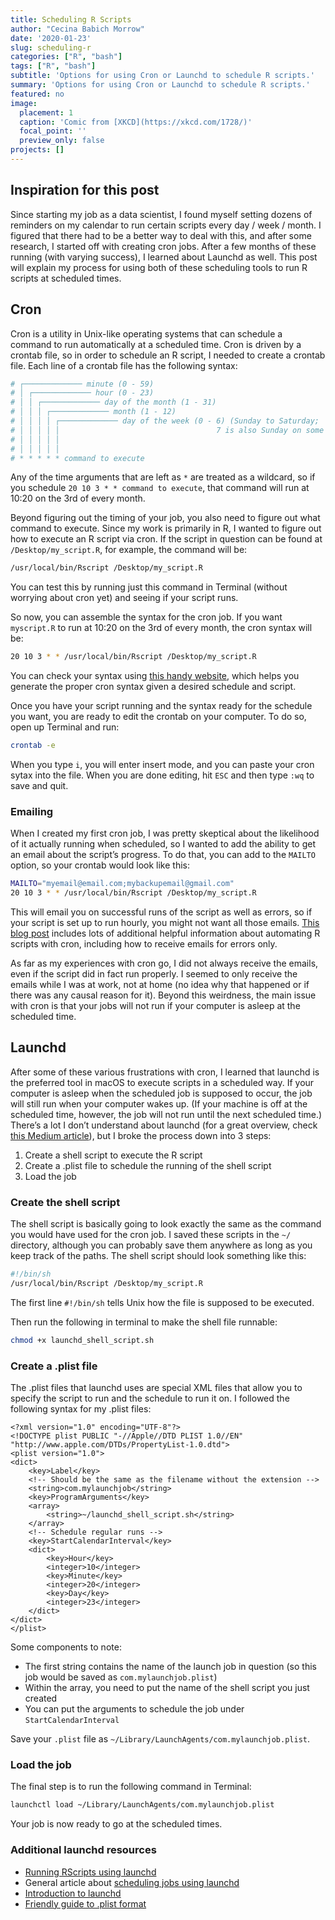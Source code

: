```yaml
---
title: Scheduling R Scripts
author: "Cecina Babich Morrow"
date: '2020-01-23'
slug: scheduling-r
categories: ["R", "bash"]
tags: ["R", "bash"]
subtitle: 'Options for using Cron or Launchd to schedule R scripts.'
summary: 'Options for using Cron or Launchd to schedule R scripts.'
featured: no
image:
  placement: 1
  caption: 'Comic from [XKCD](https://xkcd.com/1728/)'
  focal_point: ''
  preview_only: false
projects: []
---
```


## Inspiration for this post

Since starting my job as a data scientist, I found myself setting dozens of reminders on my calendar to run certain scripts every day / week / month. I figured that there had to be a better way to deal with this, and after some research, I started off with creating cron jobs. After a few months of these running (with varying success), I learned about Launchd as well. This post will explain my process for using both of these scheduling tools to run R scripts at scheduled times.

## Cron

Cron is a utility in Unix-like operating systems that can schedule a command to run automatically at a scheduled time. Cron is driven by a crontab file, so in order to schedule an R script, I needed to create a crontab file. Each line of a crontab file has the following syntax:

```bash
# ┌───────────── minute (0 - 59)
# │ ┌───────────── hour (0 - 23)
# │ │ ┌───────────── day of the month (1 - 31)
# │ │ │ ┌───────────── month (1 - 12)
# │ │ │ │ ┌───────────── day of the week (0 - 6) (Sunday to Saturday;
# │ │ │ │ │                                   7 is also Sunday on some systems)
# │ │ │ │ │
# │ │ │ │ │
# * * * * * command to execute
```

Any of the time arguments that are left as `*` are treated as a wildcard, so if you schedule `20 10 3 * * command to execute`, that command will run at 10:20 on the 3rd of every month.

Beyond figuring out the timing of your job, you also need to figure out what command to execute. Since my work is primarily in R, I wanted to figure out how to execute an R script via cron. If the script in question can be found at `/Desktop/my_script.R`, for example, the command will be:

```bash
/usr/local/bin/Rscript /Desktop/my_script.R
```

You can test this by running just this command in Terminal (without worrying about cron yet) and seeing if your script runs.

So now, you can assemble the syntax for the cron job. If you want `myscript.R` to run at 10:20 on the 3rd of every month, the cron syntax will be:

```bash
20 10 3 * * /usr/local/bin/Rscript /Desktop/my_script.R
```

You can check your syntax using [this handy website](https://crontab-generator.org/), which helps you generate the proper cron syntax given a desired schedule and script.

Once you have your script running and the syntax ready for the schedule you want, you are ready to edit the crontab on your computer. To do so, open up Terminal and run:

```bash
crontab -e
```

When you type `i`, you will enter insert mode, and you can paste your cron sytax into the file. When you are done editing, hit `ESC` and then type `:wq` to save and quit.

### Emailing

When I created my first cron job, I was pretty skeptical about the likelihood of it actually running when scheduled, so I wanted to add the ability to get an email about the script's progress. To do that, you can add to the `MAILTO` option, so your crontab would look like this:

```bash
MAILTO="myemail@email.com;mybackupemail@gmail.com"
20 10 3 * * /usr/local/bin/Rscript /Desktop/my_script.R
```

This will email you on successful runs of the script as well as errors, so if your script is set up to run hourly, you might not want all those emails. [This blog post](https://stevenmortimer.com/automating-r-scripts-with-cron/) includes lots of additional helpful information about automating R scripts with cron, including how to receive emails for errors only.

As far as my experiences with cron go, I did not always receive the emails, even if the script did in fact run properly. I seemed to only receive the emails while I was at work, not at home (no idea why that happened or if there was any causal reason for it). Beyond this weirdness, the main issue with cron is that your jobs will not run if your computer is asleep at the scheduled time.

## Launchd

After some of these various frustrations with cron, I learned that launchd is the preferred tool in macOS to execute scripts in a scheduled way. If your computer is asleep when the scheduled job is supposed to occur, the job will still run when your computer wakes up. (If your machine is off at the scheduled time, however, the job will not run until the next scheduled time.) There's a lot I don't understand about launchd (for a great overview, check [this Medium article](https://medium.com/swlh/how-to-use-launchd-to-run-services-in-macos-b972ed1e352)), but I broke the process down into 3 steps:

1. Create a shell script to execute the R script
2. Create a .plist file to schedule the running of the shell script
3. Load the job

### Create the shell script

The shell script is basically going to look exactly the same as the command you would have used for the cron job. I saved these scripts in the `~/` directory, although you can probably save them anywhere as long as you keep track of the paths. The shell script should look something like this:

```bash
#!/bin/sh
/usr/local/bin/Rscript /Desktop/my_script.R
```

The first line `#!/bin/sh` tells Unix how the file is supposed to be executed.

Then run the following in terminal to make the shell file runnable:

```bash
chmod +x launchd_shell_script.sh
```


### Create a .plist file

The .plist files that launchd uses are special XML files that allow you to specify the script to run and the schedule to run it on. I followed the following syntax for my .plist files:

```
<?xml version="1.0" encoding="UTF-8"?>
<!DOCTYPE plist PUBLIC "-//Apple//DTD PLIST 1.0//EN" "http://www.apple.com/DTDs/PropertyList-1.0.dtd">
<plist version="1.0">
<dict>
    <key>Label</key>
    <!-- Should be the same as the filename without the extension -->
    <string>com.mylaunchjob</string>
    <key>ProgramArguments</key>
    <array>
        <string>~/launchd_shell_script.sh</string>
    </array>
    <!-- Schedule regular runs -->
    <key>StartCalendarInterval</key>
    <dict>
        <key>Hour</key>
        <integer>10</integer>
        <key>Minute</key>
        <integer>20</integer>
        <key>Day</key>
        <integer>23</integer>
    </dict>
</dict>
</plist>
```
Some components to note:

+ The first string contains the name of the launch job in question (so this job would be saved as `com.mylaunchjob.plist`)
+ Within the array, you need to put the name of the shell script you just created
+ You can put the arguments to schedule the job under `StartCalendarInterval`

Save your `.plist` file as `~/Library/LaunchAgents/com.mylaunchjob.plist`.

### Load the job

The final step is to run the following command in Terminal:

```bash
launchctl load ~/Library/LaunchAgents/com.mylaunchjob.plist
```

Your job is now ready to go at the scheduled times.

### Additional launchd resources

+ [Running RScripts using launchd](https://willchernoff.com/2013/04/23/periodically-run-an-r-script-as-a-background-process-using-launchd-under-osx/)
+ General article about [scheduling jobs using launchd](https://nathangrigg.com/2012/07/schedule-jobs-using-launchd)
+ [Introduction to launchd](https://medium.com/swlh/how-to-use-launchd-to-run-services-in-macos-b972ed1e352)
+ [Friendly guide to .plist format](https://killtheyak.com/schedule-jobs-launchd/)
